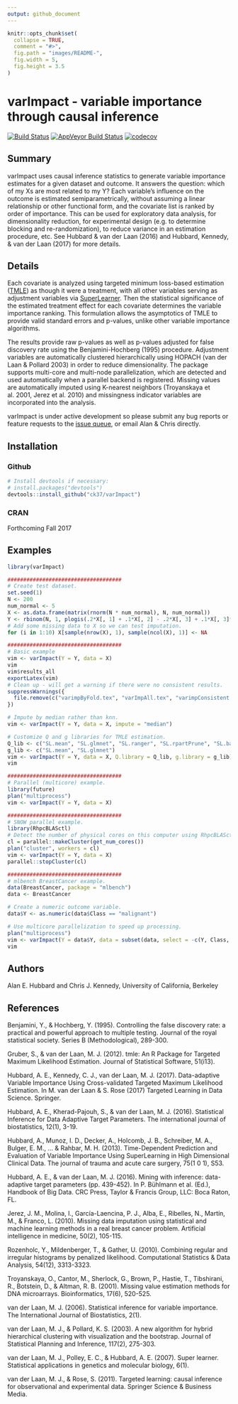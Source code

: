```yaml
---
output: github_document
---
```


<!-- README.md is generated from README.Rmd. Please edit that file -->

```r
knitr::opts_chunk$set(
  collapse = TRUE,
  comment = "#>",
  fig.path = "images/README-",
  fig.width = 5,
  fig.height = 3.5
)
```

# varImpact - variable importance through causal inference

[![Build Status](https://travis-ci.org/ck37/varImpact.svg?branch=master)](https://travis-ci.org/ck37/varImpact)
[![AppVeyor Build Status](https://ci.appveyor.com/api/projects/status/github/ck37/varImpact?branch=master&svg=true)](https://ci.appveyor.com/project/ck37/varImpact)
[![codecov](https://codecov.io/gh/ck37/varImpact/branch/master/graph/badge.svg)](https://codecov.io/gh/ck37/varImpact)

## Summary

varImpact uses causal inference statistics to generate variable importance estimates for a given dataset and outcome. It answers the question: which of my Xs are most related to my Y? Each variable's influence on the outcome is estimated semiparametrically, without assuming a linear relationship or other functional form, and the covariate list is ranked by order of importance. This can be used for exploratory data analysis, for dimensionality reduction, for experimental design (e.g. to determine blocking and re-randomization), to reduce variance in an estimation procedure, etc. See Hubbard & van der Laan (2016) and Hubbard, Kennedy, & van der Laan (2017) for more details.

## Details

Each covariate is analyzed using targeted minimum loss-based estimation ([TMLE](https://cran.r-project.org/web/packages/tmle/index.html)) as though it were a treatment, with all other variables serving as adjustment variables via [SuperLearner](https://github.com/ecpolley/SuperLearner). Then the statistical significance of the estimated treatment effect for each covariate determines the variable importance ranking. This formulation allows the asymptotics of TMLE to provide valid standard errors and p-values, unlike other variable importance algorithms.

The results provide raw p-values as well as p-values adjusted for false discovery rate using the Benjamini-Hochberg (1995) procedure. Adjustment variables are automatically clustered hierarchically using HOPACH (van der Laan & Pollard 2003) in order to reduce dimensionality.  The package supports multi-core and multi-node parallelization, which are detected and used automatically when a parallel backend is registered. Missing values are automatically imputed using K-nearest neighbors (Troyanskaya et al. 2001, Jerez et al. 2010) and missingness indicator variables are incorporated into the analysis.

varImpact is under active development so please submit any bug reports or feature requests to the [issue queue](https://github.com/ck37/varImpact/issues), or email Alan & Chris directly.

## Installation

### Github

```r
# Install devtools if necessary:
# install.packages("devtools")
devtools::install_github("ck37/varImpact")
```

### CRAN

Forthcoming Fall 2017

## Examples

```r
library(varImpact)

####################################
# Create test dataset.
set.seed(1)
N <- 200
num_normal <- 5
X <- as.data.frame(matrix(rnorm(N * num_normal), N, num_normal))
Y <- rbinom(N, 1, plogis(.2*X[, 1] + .1*X[, 2] - .2*X[, 3] + .1*X[, 3]*X[, 4] - .2*abs(X[, 4])))
# Add some missing data to X so we can test imputation.
for (i in 1:10) X[sample(nrow(X), 1), sample(ncol(X), 1)] <- NA

####################################
# Basic example
vim <- varImpact(Y = Y, data = X)
vim
vim$results_all
exportLatex(vim)
# Clean up - will get a warning if there were no consistent results.
suppressWarnings({
  file.remove(c("varimpByFold.tex", "varImpAll.tex", "varimpConsistent.tex"))
})

# Impute by median rather than knn.
vim <- varImpact(Y = Y, data = X, impute = "median")

# Customize Q and g libraries for TMLE estimation.
Q_lib <- c("SL.mean", "SL.glmnet", "SL.ranger", "SL.rpartPrune", "SL.bayesglm")
g_lib <- c("SL.mean", "SL.glmnet")
vim <- varImpact(Y = Y, data = X, Q.library = Q_lib, g.library = g_lib)
vim

####################################
# Parallel (multicore) example.
library(future)
plan("multiprocess")
vim <- varImpact(Y = Y, data = X)

####################################
# SNOW parallel example.
library(RhpcBLASctl)
# Detect the number of physical cores on this computer using RhpcBLASctl.
cl = parallel::makeCluster(get_num_cores())
plan("cluster", workers = cl)
vim <- varImpact(Y = Y, data = X)
parallel::stopCluster(cl)

####################################
# mlbench BreastCancer example.
data(BreastCancer, package = "mlbench")
data <- BreastCancer

# Create a numeric outcome variable.
data$Y <- as.numeric(data$Class == "malignant")

# Use multicore parallelization to speed up processing.
plan("multiprocess")
vim <- varImpact(Y = data$Y, data = subset(data, select = -c(Y, Class, Id)))
vim

```

## Authors

Alan E. Hubbard and Chris J. Kennedy, University of California, Berkeley

## References

Benjamini, Y., & Hochberg, Y. (1995). Controlling the false discovery rate: a practical and powerful approach to multiple testing. Journal of the royal statistical society. Series B (Methodological), 289-300.

Gruber, S., & van der Laan, M. J. (2012). tmle: An R Package for Targeted Maximum Likelihood Estimation. Journal of Statistical Software, 51(i13).

Hubbard, A. E., Kennedy, C. J., van der Laan, M. J. (2017). Data-adaptive Variable Importance Using Cross-validated Targeted Maximum Likelihood Estimation. In M. van der Laan & S. Rose (2017) Targeted Learning in Data Science. Springer.

Hubbard, A. E., Kherad-Pajouh, S., & van der Laan, M. J. (2016). Statistical Inference for Data Adaptive Target Parameters. The international journal of biostatistics, 12(1), 3-19.

Hubbard, A., Munoz, I. D., Decker, A., Holcomb, J. B., Schreiber, M. A., Bulger, E. M., ... & Rahbar, M. H. (2013). Time-Dependent Prediction and Evaluation of Variable Importance Using SuperLearning in High Dimensional Clinical Data. The journal of trauma and acute care surgery, 75(1 0 1), S53.

Hubbard, A. E., & van der Laan, M. J. (2016). Mining with inference: data-adaptive target parameters (pp. 439-452). In P. Bühlmann et al. (Ed.), Handbook of Big Data. CRC Press, Taylor & Francis Group, LLC: Boca Raton, FL.

Jerez, J. M., Molina, I., García-Laencina, P. J., Alba, E., Ribelles, N., Martín, M., & Franco, L. (2010). Missing data imputation using statistical and machine learning methods in a real breast cancer problem. Artificial intelligence in medicine, 50(2), 105-115.

Rozenholc, Y., Mildenberger, T., & Gather, U. (2010). Combining regular and irregular histograms by penalized likelihood. Computational Statistics & Data Analysis, 54(12), 3313-3323.

Troyanskaya, O., Cantor, M., Sherlock, G., Brown, P., Hastie, T., Tibshirani, R., Botstein, D., & Altman, R. B. (2001). Missing value estimation methods for DNA microarrays. Bioinformatics, 17(6), 520-525.

van der Laan, M. J. (2006). Statistical inference for variable importance. The International Journal of Biostatistics, 2(1).

van der Laan, M. J., & Pollard, K. S. (2003). A new algorithm for hybrid hierarchical clustering with visualization and the bootstrap. Journal of Statistical Planning and Inference, 117(2), 275-303.

van der Laan, M. J., Polley, E. C., & Hubbard, A. E. (2007). Super learner. Statistical applications in genetics and molecular biology, 6(1).

van der Laan, M. J., & Rose, S. (2011). Targeted learning: causal inference for observational and experimental data. Springer Science & Business Media.
